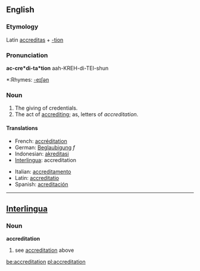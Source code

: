 ==English==

===Etymology===
Latin [[accreditas]] + [[-tion]]

===Pronunciation===
'''ac-cre*di-ta*tion'''
{{rfap}}
aah-KREH-di-TEI-shun
*:Rhymes: [[Rhymes:English:-eɪʃǝn|-eɪʃǝn]]

===Noun===
{{en-noun}}

# The giving of credentials.
# The act of [[accrediting]]; as, letters of ''accreditation''.

====Translations====
{{top}}
*French: [[accréditation]]
*German: [[Beglaubigung]] ''f''
*Indonesian: [[akreditasi]]
*[[Interlingua]]: accreditation
{{mid}}
*Italian: [[accreditamento]]
*Latin: [[accreditatio]]
*Spanish: [[acreditación]]
{{bottom}}

----

==[[Interlingua]]==

===Noun===
'''accreditation'''
# see [[accreditation]] above

[[be:accreditation]]
[[pl:accreditation]]